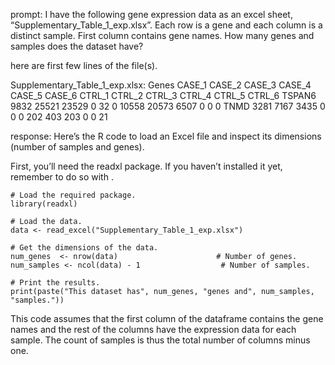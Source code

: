 prompt:
I have the following gene expression data as an excel sheet,  "Supplementary_Table_1_exp.xlsx". Each row is a gene and each column is a distinct sample. First column contains gene names. How many genes and samples does the dataset have?

here are first few lines of the file(s).

Supplementary_Table_1_exp.xlsx:
Genes	CASE_1	CASE_2	CASE_3	CASE_4	CASE_5	CASE_6	CTRL_1	CTRL_2	CTRL_3	CTRL_4	CTRL_5	CTRL_6
TSPAN6	9832	25521	23529	0	32	0	10558	20573	6507	0	0	 0
TNMD	3281	 7167	 3435	0	 0	0	  202	  403	 203	0	0	21


response:
Here's the R code to load an Excel file and inspect its dimensions (number of samples and genes).

First, you'll need the readxl package. If you haven't installed it yet, remember to do so with .

```
# Load the required package.
library(readxl)

# Load the data.
data <- read_excel("Supplementary_Table_1_exp.xlsx")

# Get the dimensions of the data.
num_genes  <- nrow(data)                      # Number of genes.
num_samples <- ncol(data) - 1                  # Number of samples.

# Print the results.
print(paste("This dataset has", num_genes, "genes and", num_samples, "samples."))
```

This code assumes that the first column of the dataframe contains the gene names and the rest of the columns have the expression data for each sample. The count of samples is thus the total number of columns minus one.
